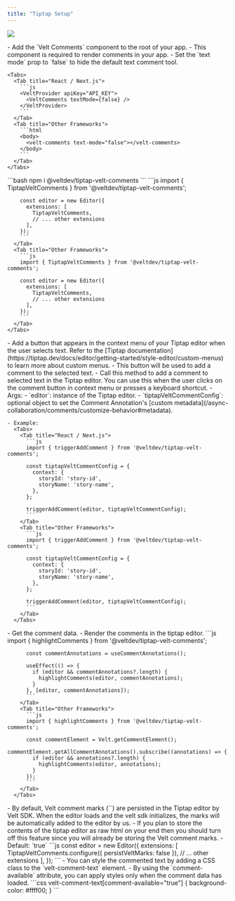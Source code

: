 ```yaml
---
title: "Tiptap Setup"
---
```


![](/gifs/Add-Text-Comments.gif)

<Steps titleSize="h2">
  <Step title="Add Comment components">
    - Add the `Velt Comments` component to the root of your app.
    - This component is required to render comments in your app.
    - Set the `text mode` prop to `false` to hide the default text comment tool.

    <Tabs>
      <Tab title="React / Next.js">
        ```js
        <VeltProvider apiKey="API_KEY">
          <VeltComments textMode={false} />
        </VeltProvider>
        ```
      </Tab>
      <Tab title="Other Frameworks">
        ```html
        <body>
          <velt-comments text-mode="false"></velt-comments>
        </body>
        ```
      </Tab>
    </Tabs>
  </Step>
  
  <Step title="Install the Velt Tiptap extension">
    ```bash
    npm i @veltdev/tiptap-velt-comments
    ```
  </Step>

  <Step title="Import and add the extension to your Tiptap editor">
    <Tabs>
      <Tab title="React / Next.js">
        ```js
        import { TiptapVeltComments } from '@veltdev/tiptap-velt-comments';

        const editor = new Editor({
          extensions: [
            TiptapVeltComments,
            // ... other extensions
          ],
        });
        ```
      </Tab>
      <Tab title="Other Frameworks">
        ```js
        import { TiptapVeltComments } from '@veltdev/tiptap-velt-comments';

        const editor = new Editor({
          extensions: [
            TiptapVeltComments,
            // ... other extensions
          ],
        });
        ```
      </Tab>
    </Tabs>
  </Step>

  <Step title="Add a comment button to your Tiptap editor">
    - Add a button that appears in the context menu of your Tiptap editor when the user selects text. Refer to the [Tiptap documentation](https://tiptap.dev/docs/editor/getting-started/style-editor/custom-menus) to learn more about custom menus.
    - This button will be used to add a comment to the selected text.
  </Step>

  <Step title="Call `triggerAddComment` to add a comment">
    - Call this method to add a comment to selected text in the Tiptap editor. You can use this when the user clicks on the comment button in context menu or presses a keyboard shortcut.
    - Args:
      - `editor`: instance of the Tiptap editor.
      - `tiptapVeltCommentConfig`: optional object to set the Comment Annotation's [custom metadata](/async-collaboration/comments/customize-behavior#metadata).

    - Example:
      <Tabs>
        <Tab title="React / Next.js">
          ```js
          import { triggerAddComment } from '@veltdev/tiptap-velt-comments';

          const tiptapVeltCommentConfig = {
            context: {
              storyId: 'story-id',
              storyName: 'story-name',
            },
          };

          triggerAddComment(editor, tiptapVeltCommentConfig);
          ```
        </Tab>
        <Tab title="Other Frameworks">
          ```js
          import { triggerAddComment } from '@veltdev/tiptap-velt-comments';

          const tiptapVeltCommentConfig = {
            context: {
              storyId: 'story-id',
              storyName: 'story-name',
            },
          };

          triggerAddComment(editor, tiptapVeltCommentConfig);
          ```
        </Tab>
      </Tabs>
  </Step>

  <Step title="Render Comments in Tiptap Editor">
   - Get the comment data.
   - Render the comments in the tiptap editor.
      <Tabs>
        <Tab title="React / Next.js">
          ```js
          import { highlightComments } from '@veltdev/tiptap-velt-comments';

          const commentAnnotations = useCommentAnnotations();
          
          useEffect(() => {
            if (editor && commentAnnotations?.length) {
              highlightComments(editor, commentAnnotations);
            }
          }, [editor, commentAnnotations]);
          ```
        </Tab>
        <Tab title="Other Frameworks">
          ```js
          import { highlightComments } from '@veltdev/tiptap-velt-comments';

          const commentElement = Velt.getCommentElement();
          commentElement.getAllCommentAnnotations().subscribe((annotations) => {
            if (editor && annotations?.length) {
              highlightComments(editor, annotations);
            }
          });
          ```
        </Tab>
      </Tabs>

  </Step>

  <Step title="Persist Velt Comment Marks (html tags)">
    - By default, Velt comment marks (`<velt-comment-text>`) are persisted in the Tiptap editor by Velt SDK. When the editor loads and the velt sdk initializes, the marks will be automatically added to the editor by us.
    - If you plan to store the contents of the tiptap editor as raw html on your end then you should turn off this feature since you will already be storing the Velt comment marks.
    - Default: `true`
    ```js
    const editor = new Editor({
      extensions: [
        TiptapVeltComments.configure({
          persistVeltMarks: false
        }),
        // ... other extensions
      ],
    });
    ```
  </Step>

  <Step title="Style the commented text">
    - You can style the commented text by adding a CSS class to the `velt-comment-text` element.
    - By using the `comment-available` attribute, you can apply styles only when the comment data has loaded.
    ```css
    velt-comment-text[comment-available="true"] {
      background-color: #ffff00;
    }
    ```
  </Step>

</Steps>